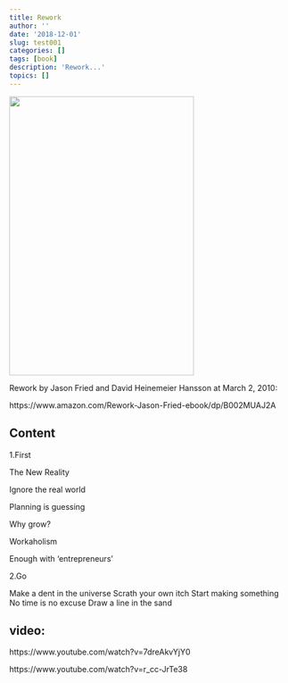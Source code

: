 ```yaml
---
title: Rework
author: ''
date: '2018-12-01'
slug: test001
categories: []
tags: [book]
description: 'Rework...'
topics: []
---
```



![](/reading/test001/rework.jpg){width=331px height=500px}



Rework by Jason Fried and David Heinemeier Hansson at March 2, 2010: 

https://www.amazon.com/Rework-Jason-Fried-ebook/dp/B002MUAJ2A

## Content

1.First

The New Reality

Ignore the real world

Planning is guessing

Why grow?

Workaholism

Enough with 'entrepreneurs'


2.Go

Make a dent in the universe
Scrath your own itch
Start making something
No time is no excuse
Draw a line in the sand


## video:

https://www.youtube.com/watch?v=7dreAkvYjY0

https://www.youtube.com/watch?v=r_cc-JrTe38



